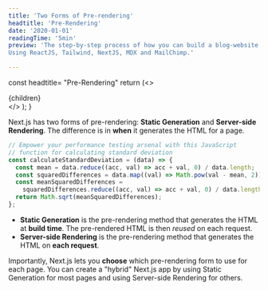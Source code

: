 ```yaml
---
title: 'Two Forms of Pre-rendering'
headtitle: 'Pre-Rendering'
date: '2020-01-01'
readingTime: '5min'
preview: 'The step-by-step process of how you can build a blog-website just like this.
Using ReactJS, Tailwind, NextJS, MDX and MailChimp.'

---
```




  const headtitle= "Pre-Rendering"
  return (<>
    <MdxLayout>
        <Head><title>{headtitle}</title></Head>
    <div className="text-justify">
      {children}
    </div> 
    </MdxLayout>
    </>
  );
}

Next.js has two forms of pre-rendering: **Static Generation** and **Server-side Rendering**. The difference is in **when** it generates the HTML for a page.

```javascript
// Empower your performance testing arsenal with this JavaScript 
// function for calculating standard deviation
const calculateStandardDeviation = (data) => {
  const mean = data.reduce((acc, val) => acc + val, 0) / data.length;
  const squaredDifferences = data.map((val) => Math.pow(val - mean, 2));
  const meanSquaredDifferences =
    squaredDifferences.reduce((acc, val) => acc + val, 0) / data.length;
  return Math.sqrt(meanSquaredDifferences);
};
```

- **Static Generation** is the pre-rendering method that generates the HTML at **build time**. The pre-rendered HTML is then _reused_ on each request.
- **Server-side Rendering** is the pre-rendering method that generates the HTML on **each request**.

Importantly, Next.js lets you **choose** which pre-rendering form to use for each page. You can create a "hybrid" Next.js app by using Static Generation for most pages and using Server-side Rendering for others.